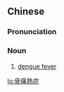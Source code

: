 {{also|骨痛热症}}
==Chinese==
{{zh-forms|s=骨痛热症}}

===Pronunciation===
{{zh-pron
|m=gǔtòngrèzhèng
|c=gwat1 tung3 jit6 zing3
|cat=n
}}

===Noun===
{{zh-noun}}

# [[dengue fever]]

[[lo:骨痛熱症]]
